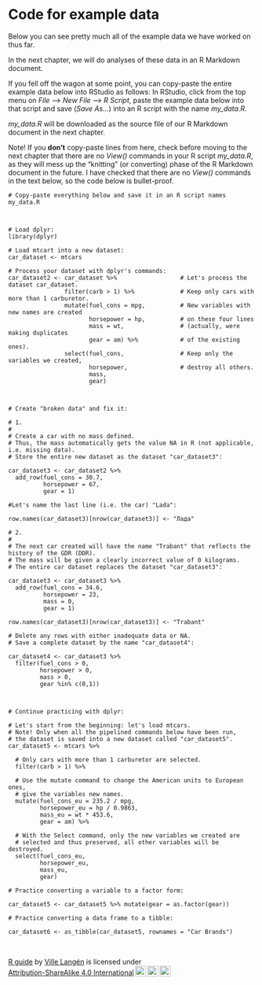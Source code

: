 # Code for example data

Below you can see pretty much all of the example data we have worked on thus far.

In the next chapter, we will do analyses of these data in an R Markdown document.

If you fell off the wagon at some point, you can copy-paste the entire example data below into RStudio as follows: In RStudio, click from the top menu on *File* --> *New File* --> *R Script*, paste the example data below into that script and save (*Save As...*) into an R script with the name *my_data.R*.

*my_data.R* will be downloaded as the source file of our R Markdown document in the next chapter.

Note! If you **don't** copy-paste lines from here, check before moving to the next chapter that there are no *View()* commands in your R script *my_data.R*, as they will mess up the "knitting" (or converting) phase of the R Markdown document in the future. I have checked that there are no *View()* commands in the text below, so the code below is bullet-proof.


```
# Copy-paste everything below and save it in an R script names my_data.R



# Load dplyr:
library(dplyr)

# Load mtcart into a new dataset:
car_dataset <- mtcars

# Process your dataset with dplyr's commands:
car_dataset2 <- car_dataset %>%                  # Let's process the dataset car_dataset.
                filter(carb > 1) %>%             # Keep only cars with more than 1 carburetor.
                mutate(fuel_cons = mpg,          # New variables with new names are created
                       horsepower = hp,          # on these four lines
                       mass = wt,                # (actually, were making duplicates
                       gear = am) %>%            # of the existing ones).
                select(fuel_cons,                # Keep only the variables we created,
                       horsepower,               # destroy all others.
                       mass,
                       gear)



# Create "broken data" and fix it:

# 1.
#
# Create a car with no mass defined.
# Thus, the mass automatically gets the value NA in R (not applicable, i.e. missing data).
# Store the entire new dataset as the dataset "car_dataset3":

car_dataset3 <- car_dataset2 %>%
  add_row(fuel_cons = 30.7,
          horsepower = 67,
          gear = 1)

#Let's name the last line (i.e. the car) "Lada":

row.names(car_dataset3)[nrow(car_dataset3)] <- "Лада"

# 2.
#
# The next car created will have the name "Trabant" that reflects the history of the GDR (DDR).
# The mass will be given a clearly incorrect value of 0 kilograms.
# The entire car dataset replaces the dataset "car_dataset3":

car_dataset3 <- car_dataset3 %>%
  add_row(fuel_cons = 34.6,
          horsepower = 23,
          mass = 0,
          gear = 1)

row.names(car_dataset3)[nrow(car_dataset3)] <- "Trabant"

# Delete any rows with either inadequate data or NA.
# Save a complete dataset by the name "car_dataset4":

car_dataset4 <- car_dataset3 %>%
  filter(fuel_cons > 0,
         horsepower > 0,
         mass > 0,
         gear %in% c(0,1))



# Continue practicing with dplyr:

# Let's start from the beginning: let's load mtcars.
# Note! Only when all the pipelined commands below have been run,
# the dataset is saved into a new dataset called "car_dataset5".
car_dataset5 <- mtcars %>%
  
  # Only cars with more than 1 carburetor are selected.
  filter(carb > 1) %>%
  
  # Use the mutate command to change the American units to European ones,
  # give the variables new names.
  mutate(fuel_cons_eu = 235.2 / mpg,
         horsepower_eu = hp / 0.9863,
         mass_eu = wt * 453.6,
         gear = am) %>%
  
  # With the Select command, only the new variables we created are
  # selected and thus preserved, all other variables will be destroyed.
  select(fuel_cons_eu,
         horsepower_eu,
         mass_eu,
         gear)

# Practice converting a variable to a factor form:

car_dataset5 <- car_dataset5 %>% mutate(gear = as.factor(gear))

# Practice converting a data frame to a tibble:

car_dataset6 <- as_tibble(car_dataset5, rownames = "Car Brands")
```

<br>
<p xmlns:cc="http://creativecommons.org/ns#" xmlns:dct="http://purl.org/dc/terms/"><a property="dct:title" rel="cc:attributionURL" href="https://vldesign.kapsi.fi/r-guide-in-english/">R guide</a> by <a rel="cc:attributionURL dct:creator" property="cc:attributionName" href="http://www.linkedin.com/in/ville-langen">Ville Langén</a> is licensed under <a href="http://creativecommons.org/licenses/by-sa/4.0/?ref=chooser-v1" target="_blank" rel="license noopener noreferrer" style="display:inline-block;">Attribution-ShareAlike 4.0 International<img style="height:22px!important;margin-left:3px;vertical-align:text-bottom;" src="https://mirrors.creativecommons.org/presskit/icons/cc.svg?ref=chooser-v1"><img style="height:22px!important;margin-left:3px;vertical-align:text-bottom;" src="https://mirrors.creativecommons.org/presskit/icons/by.svg?ref=chooser-v1"><img style="height:22px!important;margin-left:3px;vertical-align:text-bottom;" src="https://mirrors.creativecommons.org/presskit/icons/sa.svg?ref=chooser-v1"></a></p>